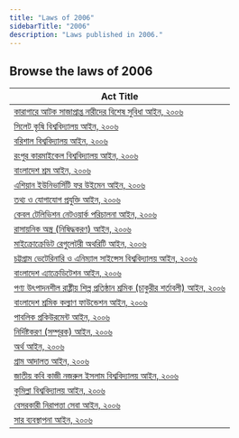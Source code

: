 ```yaml
---
title: "Laws of 2006"
sidebarTitle: "2006"
description: "Laws published in 2006."
---
```


## Browse the laws of 2006

| Act Title |
|-----------|
| [কারাগারে আটক সাজাপ্রাপ্ত নারীদের বিশেষ সুবিধা আইন, ২০০৬](/laws/act-956) |
| [সিলেট কৃষি বিশ্ববিদ্যালয় আইন, ২০০৬](/laws/act-955) |
| [বরিশাল বিশ্ববিদ্যালয় আইন, ২০০৬](/laws/act-954) |
| [রংপুর কারমাইকেল বিশ্ববিদ্যালয় আইন, ২০০৬](/laws/act-953) |
| [বাংলাদেশ শ্রম আইন, ২০০৬](/laws/act-952) |
| [এশিয়ান ইউনিভার্সিটি ফর উইমেন আইন, ২০০৬](/laws/act-951) |
| [তথ্য ও যোগাযোগ প্রযুক্তি আইন, ২০০৬](/laws/act-950) |
| [কেবল টেলিভিশন নেটওয়ার্ক পরিচালনা আইন, ২০০৬](/laws/act-949) |
| [রাসায়নিক অস্ত্র (নিষিদ্ধকরণ) আইন, ২০০৬](/laws/act-948) |
| [মাইক্রোক্রেডিট রেগুলেটরী অথরিটি আইন, ২০০৬](/laws/act-947) |
| [চট্টগ্রাম ভেটেরিনারি ও এনিম্যাল সাইন্সেস বিশ্ববিদ্যালয় আইন, ২০০৬](/laws/act-946) |
| [বাংলাদেশ এ্যাক্রেডিটেশন আইন, ২০০৬](/laws/act-945) |
| [পণ্য উৎপাদনশীল রাষ্ট্রীয় শিল্প প্রতিষ্ঠান শ্রমিক (চাকুরীর শর্তাবলী) আইন, ২০০৬](/laws/act-944) |
| [বাংলাদেশ শ্রমিক কল্যাণ ফাউন্ডেশন আইন, ২০০৬](/laws/act-943) |
| [পাবলিক প্রকিউরমেন্ট আইন, ২০০৬](/laws/act-942) |
| [নির্দিষ্টকরণ (সম্পূরক) আইন, ২০০৬](/laws/act-941) |
| [অর্থ আইন, ২০০৬](/laws/act-940) |
| [গ্রাম আদালত আইন, ২০০৬](/laws/act-938) |
| [জাতীয় কবি কাজী নজরুল ইসলাম বিশ্ববিদ্যালয় আইন, ২০০৬](/laws/act-937) |
| [কুমিল্লা বিশ্ববিদ্যালয় আইন, ২০০৬](/laws/act-936) |
| [বেসরকারী নিরাপত্তা সেবা আইন, ২০০৬](/laws/act-935) |
| [সার ব্যবস্থাপনা আইন, ২০০৬](/laws/act-934) |
